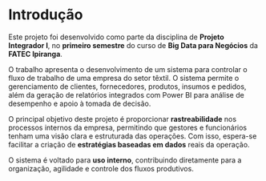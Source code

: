 # Introdução

Este projeto foi desenvolvido como parte da disciplina de **Projeto Integrador I**, no **primeiro semestre** do curso de **Big Data para Negócios** da **FATEC Ipiranga**.

O trabalho apresenta o desenvolvimento de um sistema para controlar o fluxo de trabalho de uma empresa do setor têxtil. O sistema permite o gerenciamento de clientes, fornecedores, produtos, insumos e pedidos, além da geração de relatórios integrados com Power BI para análise de desempenho e apoio à tomada de decisão.

O principal objetivo deste projeto é proporcionar **rastreabilidade** nos processos internos da empresa, permitindo que gestores e funcionários tenham uma visão clara e estruturada das operações. Com isso, espera-se facilitar a criação de **estratégias baseadas em dados** reais da operação.

O sistema é voltado para **uso interno**, contribuindo diretamente para a organização, agilidade e controle dos fluxos produtivos.